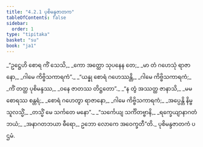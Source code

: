 ```yaml
---
title: "4.2.1 ပုစိမန္ဒဇာတက"
tableOfContents: false
sidebar:
  order: 1
type: "tipitaka"
basket: "su"
book: "ja1"
---
```



<DynamicBreadcrumb />

<Division number="41" book="ja1" e="ch" v="22" p="98">

<Paragraph number="935" type="verses" book="ja1">
_“ဥဋ္ဌေဟိ စောရ ကိံ သေသိ,_  
_ကော အတ္ထော သုပနေန တေ;_  
_မာ တံ ဂဟေသုံ ရာဇာနော,_  
_ဂါမေ ကိဗ္ဗိသကာရကံ”._  

</Paragraph>

</Division>
<Division number="42" book="ja1" e="ch" v="22" p="99">

<Paragraph number="936" type="verses" book="ja1">
_“ယန္နု စောရံ ဂဟေဿန္တိ,_  
_ဂါမေ ကိဗ္ဗိသကာရကံ;_  
_ကိံ တတ္ထ ပုစိမန္ဒဿ,_  
_ဝနေ ဇာတဿ တိဋ္ဌတော”._  

</Paragraph>

</Division>
<Division number="43" book="ja1" e="ch" v="22" p="99">

<Paragraph number="937" type="verses" book="ja1">
_“န တွံ အဿတ္ထ ဇာနာသိ,_  
_မမ စောရဿ စန္တရံ;_  
_စောရံ ဂဟေတွာ ရာဇာနော,_  
_ဂါမေ ကိဗ္ဗိသကာရကံ;_  
_အပ္ပေန္တိ နိမ္ဗသူလသ္မိံ,_  
_တသ္မိံ မေ သင်္ကတေ မနော”._  

</Paragraph>

</Division>
<Division number="44" book="ja1" e="ch" v="22" p="99">

<Paragraph number="938" type="verses" book="ja1">
_“သင်္ကေယျ သင်္ကိတဗ္ဗာနိ,_  
_ရက္ခေယျာနာဂတံ ဘယံ;_  
_အနာဂတဘယာ ဓီရော,_  
ဥဘော လောကေ အဝေက္ခတီ”တိ._  


</Paragraph>
</Division>

<Paragraph number="939" type="center" book="ja1">
ပုစိမန္ဒဇာတကံ ပဌမံ.
</Paragraph>